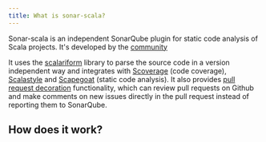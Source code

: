 ```yaml
---
title: What is sonar-scala?
---
```


Sonar-scala is an independent SonarQube plugin for static code analysis of Scala
projects. It's developed by the [community]()

It uses the [scalariform](https://github.com/scala-ide/scalariform) library to
parse the source code in a version independent way and integrates with
[Scoverage](http://scoverage.org) (code coverage),
[Scalastyle](http://www.scalastyle.org) and
[Scapegoat](https://github.com/sksamuel/scapegoat) (static code analysis). It
also provides [pull request decoration](../setup/pull-request-decoration)
functionality, which can review pull requests on Github and make comments on new
issues directly in the pull request instead of reporting them to SonarQube.

## How does it work?

<!-- TODO: -->
